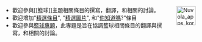 <span style="float:right;margin-left:0.9em">[[Image:Nuvola_apps_korganizer.svg|50px]]</span>

* 歡迎參與[[籃球]​]主題相關條目的撰寫，翻譯，和相關的討論。
* 歡迎增加"[[Portal:籃球/精選條目|精選條目]]", "[[Portal:籃球/精選圖片|精選圖片]]", 和"[[Portal:籃球/你知道吗|你知道嗎]]?"條目
* 歡迎參與[[Wikipedia:籃球專題|籃球專題]]，此專題是旨在協調籃球相關條目的翻譯與撰寫，和相關的討論。